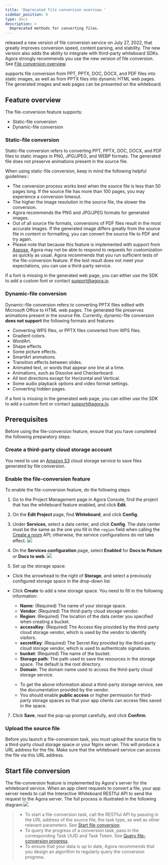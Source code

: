 ```yaml
---
title: 'Deprecated file conversion overview '
sidebar_position: 8
type: docs
description: >
  Deprecated methods for converting files.
---
```


<Vg k="WHITE" /> released a new version of file conversion service on July 27, 2022, that greatly improves conversion speed, content parsing, and stability.  The new version also adds the ability to integrate with third-party whiteboard SDKs. Agora strongly recommends you use the new version of file conversion. See [File conversion overview](../whiteboard-sdk/develop/file-conversion-overview).

<Vg k="WHITE" /> supports file conversion from PPT, PPTX, DOC, DOCX, and PDF files into static images, as well as from PPTX files into dynamic HTML web pages. The generated images and web pages can be presented on the whiteboard.

## Feature overview

The file-conversion feature supports:

- Static-file conversion
- Dynamic-file conversion

### Static-file conversion

Static-file conversion refers to converting PPT, PPTX, DOC, DOCX, and PDF files to static images in PNG, JPG/JPEG, and WEBP formats. The generated file does not preserve animations present in the source file.

When using static-file conversion, keep in mind the following helpful guidelines::

-  The conversion process works best when the source file is less than 50 pages long. If the source file has more than 100 pages, you may experience a conversion timeout.
- The higher the image resolution in the source file, the slower the conversion.
- Agora recommends the PNG and JPG/JPEG formats for generated images.
- Out of all source file formats, conversions of PDF files result in the most accurate images. If the generated image differs greatly from the source file in content or formatting, you can convert the source file to PDF and try again.
- Please note that because this feature is implemented with support from [Aspose](https://www.aspose.app/), Agora may not be able to respond to requests for customization as quickly as usual.  Agora recommends that you run sufficient tests of the file-conversion feature. If the test result does not meet your expectations, you can use a third-party service.

<div class="alert info">If a font is missing in the generated web page, you can either use the SDK to add a custom font or contact <a href="mailto:support@agora.io">support@agora.io</a >.</div>

### Dynamic-file conversion

Dynamic-file conversion refers to converting PPTX files edited with Microsoft Office to HTML web pages. The generated file preserves animations present in the source file.
Currently, dynamic-file conversion **does not support** the following formats and features:

- Converting WPS files, or PPTX files converted from WPS files.
- Gradient colors.
- WordArt.
- Shape effects.
- Some picture effects.
- SmartArt animations.
- Transition effects between slides.
- Animated text, or words that appear one line at a time.
- Animations, such as Dissolve and Checkerboard.
- All text directions except for Horizontal and Vertical.
- Some audio playback options and video format settings.
- Converting hidden pages.

<div class="alert info">If a font is missing in the generated web page, you can either use the SDK to add a custom font or contact <a href="mailto:support@agora.io">support@agora.io</a >.</div>

## Prerequisites

Before using the file-conversion feature, ensure that you have completed the following preparatory steps:

### Create a third-party cloud storage account

You need to use an [Amazon S3](https://aws.amazon.com/s3/?nc2=h_m1) cloud storage service to save files generated by file conversion.

### Enable the file-conversion feature

To enable the file-conversion feature, do the following steps:

1. Go to the <Link to="{{Global.AGORA_CONSOLE_URL}}/project-management">Project Management</Link> page in Agora Console, find the project that has the whiteboard feature enabled, and click **Edit**.

2. On the **Edit Project** page, find **Whiteboard**, and click **Config**.

3. Under **Services**, select a data center, and click **Config**. The data center must be the same as the one you fill in the `region` field when calling the [Create a room](/interactive-whiteboard/reference/whiteboard-api/room-management#create-a-room-post) API; otherwise, the service configurations do not take effect.
  ![](https://web-cdn.agora.io/docs-files/1658998783322)

4. On the **Services configuration** page, select **Enabled** for **Docs to Picture** or **Docs to web**.
     ![](https://web-cdn.agora.io/docs-files/1637660984577)

5. Set up the storage space:
- Click the arrowhead to the right of **Storage**, and select a previously configured storage space in the drop-down list.
- Click **Create** to add a new storage space. You need to fill in the following information:
   - **Name**: (Required) The name of your storage space.
   - **Vendor**: (Required) The third-party cloud storage vendor.
   - **Region**: (Required) The location of the data center you specified when creating a bucket.
   - **accessKey**: (Required) The Access Key provided by the third-party cloud storage vendor, which is used by the vendor to identify visitors.
   - **secretKey**: (Required) The Secret Key provided by the third-party cloud storage vendor, which is used to authenticate signatures.
   - **bucket**: (Required) The name of the bucket.
   - **Storage path**: The path used to save the resources in the storage space. The default is the root directory.
   - **Domain**: The domain name used to access the third-party cloud storage service.

   <div class="alert note">
   	 <ul>
    <li>To get the above information about a third-party storage service, see the documentation provided by the vendor.</li>
   	<li>You should enable <b>public access</b> or higher permission for third-party storage spaces so that your app clients can access files saved in the space.</li>
   	 </ul>
   </div>

7. Click **Save**, read the pop-up prompt carefully, and click **Confirm**.

### Upload the source file

Before you launch a file-conversion task, you must upload the source file to a third-party cloud storage space or your Nginx server. This will produce a URL address for the file. Make sure that the whiteboard service can access the file via this URL address.

## Start file conversion

The file-conversion feature is implemented by Agora's server for the whiteboard service. When an app client requests to convert a file, your app server needs to call the Interactive Whiteboard RESTful API to send the request to the Agora server. The full process is illustrated in the following diagram:![](https://web-cdn.agora.io/docs-files/1618477596512)

> - To start a file-conversion task, call the RESTful API by passing in the URL address of the source file, the task type, as well as other relevant parameters. See [Start file conversion](/interactive-whiteboard/reference/whiteboard-api/file-conversion-deprecated#start-file-conversion-post).
> - To query the progress of a conversion task, pass in the corresponding Task UUID and Task Token. See [Query file-conversion progress](/interactive-whiteboard/reference/whiteboard-api/file-conversion-deprecated#query-file-conversion-progress-get).
> - To ensure that your data is up to date, Agora recommends that you design an algorithm to regularly query the conversion progress.
